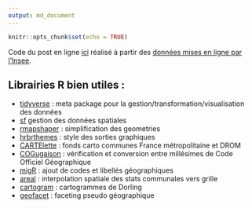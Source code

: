 ```yaml
---
output: md_document
---
```


```r
knitr::opts_chunk$set(echo = TRUE)
```


Code du post en ligne [ici](https://mtmx.github.io/blog/deces_pandemie/) réalisé à partir des [données mises en ligne par l'Insee](https://www.insee.fr/fr/information/4470857).

## Librairies R bien utiles :

* [tidyverse](https://cran.r-project.org/web/packages/tidyverse/index.html) : meta package pour la gestion/transformation/visualisation des données
* [sf](https://cran.r-project.org/web/packages/tidyverse/index.html) gestion des données spatiales
* [rmapshaper](https://github.com/ateucher/rmapshaper) : simplification des geometries
* [hrbrthemes](https://github.com/hrbrmstr/hrbrthemes) : style des sorties graphiques
* [CARTElette](https://github.com/antuki/CARTElette) : fonds carto communes France métropolitaine et DROM
* [COGugaison](https://github.com/antuki/COGugaison) : vérification et conversion entre millésimes de Code Officiel Géographique
* [migR](https://github.com/observatoire-territoires/migR) : ajout de codes et libellés géographiques
* [areal](https://github.com/slu-openGIS/areal) : interpolation spatiale des stats communales vers grille
* [cartogram](https://github.com/sjewo/cartogram) : cartogrammes de Dorling
* [geofacet](https://github.com/hafen/geofacet) : faceting pseudo géographique
